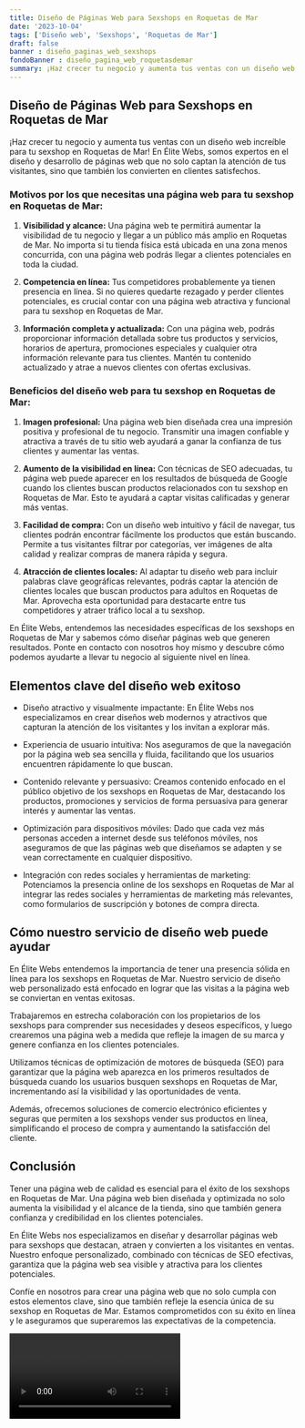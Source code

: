 ```yaml
---
title: Diseño de Páginas Web para Sexshops en Roquetas de Mar
date: '2023-10-04'
tags: ['Diseño web', 'Sexshops', 'Roquetas de Mar']
draft: false
banner : diseño_paginas_web_sexshops
fondoBanner : diseño_pagina_web_roquetasdemar
summary: ¡Haz crecer tu negocio y aumenta tus ventas con un diseño web increíble para tu sexshop en Roquetas de Mar! En Élite Webs, somos expertos en el diseño y desarrollo de páginas web que no solo captan la atención de tus visitantes, sino que también los convierten en clientes satisfechos.
---
```


## Diseño de Páginas Web para Sexshops en Roquetas de Mar

¡Haz crecer tu negocio y aumenta tus ventas con un diseño web increíble para tu sexshop en Roquetas de Mar! En Élite Webs, somos expertos en el diseño y desarrollo de páginas web que no solo captan la atención de tus visitantes, sino que también los convierten en clientes satisfechos.

### Motivos por los que necesitas una página web para tu sexshop en Roquetas de Mar:

1. **Visibilidad y alcance:** Una página web te permitirá aumentar la visibilidad de tu negocio y llegar a un público más amplio en Roquetas de Mar. No importa si tu tienda física está ubicada en una zona menos concurrida, con una página web podrás llegar a clientes potenciales en toda la ciudad.

2. **Competencia en línea:** Tus competidores probablemente ya tienen presencia en línea. Si no quieres quedarte rezagado y perder clientes potenciales, es crucial contar con una página web atractiva y funcional para tu sexshop en Roquetas de Mar.

3. **Información completa y actualizada:** Con una página web, podrás proporcionar información detallada sobre tus productos y servicios, horarios de apertura, promociones especiales y cualquier otra información relevante para tus clientes. Mantén tu contenido actualizado y atrae a nuevos clientes con ofertas exclusivas.

### Beneficios del diseño web para tu sexshop en Roquetas de Mar:

1. **Imagen profesional:** Una página web bien diseñada crea una impresión positiva y profesional de tu negocio. Transmitir una imagen confiable y atractiva a través de tu sitio web ayudará a ganar la confianza de tus clientes y aumentar las ventas.

2. **Aumento de la visibilidad en línea:** Con técnicas de SEO adecuadas, tu página web puede aparecer en los resultados de búsqueda de Google cuando los clientes buscan productos relacionados con tu sexshop en Roquetas de Mar. Esto te ayudará a captar visitas calificadas y generar más ventas.

3. **Facilidad de compra:** Con un diseño web intuitivo y fácil de navegar, tus clientes podrán encontrar fácilmente los productos que están buscando. Permite a tus visitantes filtrar por categorías, ver imágenes de alta calidad y realizar compras de manera rápida y segura.

4. **Atracción de clientes locales:** Al adaptar tu diseño web para incluir palabras clave geográficas relevantes, podrás captar la atención de clientes locales que buscan productos para adultos en Roquetas de Mar. Aprovecha esta oportunidad para destacarte entre tus competidores y atraer tráfico local a tu sexshop.

En Élite Webs, entendemos las necesidades específicas de los sexshops en Roquetas de Mar y sabemos cómo diseñar páginas web que generen resultados. Ponte en contacto con nosotros hoy mismo y descubre cómo podemos ayudarte a llevar tu negocio al siguiente nivel en línea.

<GifSeo />

<Cta />

## Elementos clave del diseño web exitoso

- Diseño atractivo y visualmente impactante: En Élite Webs nos especializamos en crear diseños web modernos y atractivos que capturan la atención de los visitantes y los invitan a explorar más.

- Experiencia de usuario intuitiva: Nos aseguramos de que la navegación por la página web sea sencilla y fluida, facilitando que los usuarios encuentren rápidamente lo que buscan. 

- Contenido relevante y persuasivo: Creamos contenido enfocado en el público objetivo de los sexshops en Roquetas de Mar, destacando los productos, promociones y servicios de forma persuasiva para generar interés y aumentar las ventas.

- Optimización para dispositivos móviles: Dado que cada vez más personas acceden a internet desde sus teléfonos móviles, nos aseguramos de que las páginas web que diseñamos se adapten y se vean correctamente en cualquier dispositivo.

- Integración con redes sociales y herramientas de marketing: Potenciamos la presencia online de los sexshops en Roquetas de Mar al integrar las redes sociales y herramientas de marketing más relevantes, como formularios de suscripción y botones de compra directa.

## Cómo nuestro servicio de diseño web puede ayudar

En Élite Webs entendemos la importancia de tener una presencia sólida en línea para los sexshops en Roquetas de Mar. Nuestro servicio de diseño web personalizado está enfocado en lograr que las visitas a la página web se conviertan en ventas exitosas.

Trabajaremos en estrecha colaboración con los propietarios de los sexshops para comprender sus necesidades y deseos específicos, y luego crearemos una página web a medida que refleje la imagen de su marca y genere confianza en los clientes potenciales.

Utilizamos técnicas de optimización de motores de búsqueda (SEO) para garantizar que la página web aparezca en los primeros resultados de búsqueda cuando los usuarios busquen sexshops en Roquetas de Mar, incrementando así la visibilidad y las oportunidades de venta.

Además, ofrecemos soluciones de comercio electrónico eficientes y seguras que permiten a los sexshops vender sus productos en línea, simplificando el proceso de compra y aumentando la satisfacción del cliente.

## Conclusión

Tener una página web de calidad es esencial para el éxito de los sexshops en Roquetas de Mar. Una página web bien diseñada y optimizada no solo aumenta la visibilidad y el alcance de la tienda, sino que también genera confianza y credibilidad en los clientes potenciales.

En Élite Webs nos especializamos en diseñar y desarrollar páginas web para sexshops que destacan, atraen y convierten a los visitantes en ventas. Nuestro enfoque personalizado, combinado con técnicas de SEO efectivas, garantiza que la página web sea visible y atractiva para los clientes potenciales.

Confíe en nosotros para crear una página web que no solo cumpla con estos elementos clave, sino que también refleje la esencia única de su sexshop en Roquetas de Mar. Estamos comprometidos con su éxito en línea y le aseguramos que superaremos las expectativas de la competencia.

<Video />

<CtaBot job='Sexshops' city='Roquetas de Mar'/>

<Gmaps query='Roquetas de Mar+españa+maps' />